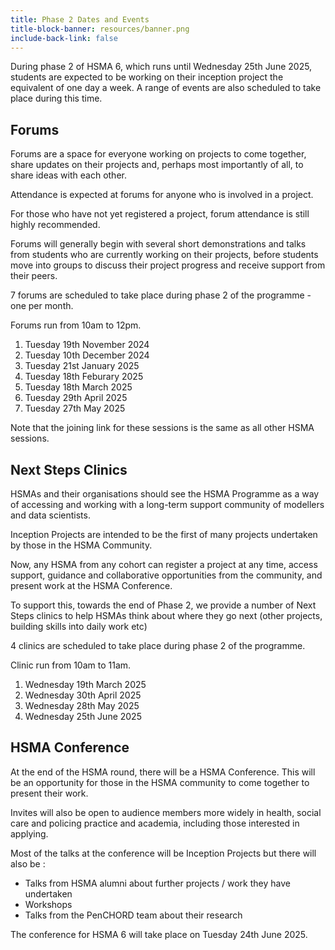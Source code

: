 ```yaml
---
title: Phase 2 Dates and Events
title-block-banner: resources/banner.png
include-back-link: false
---
```



During phase 2 of HSMA 6, which runs until Wednesday 25th June 2025, students are expected to be working on their inception project the equivalent of one day a week. A range of events are also scheduled to take place during this time.

## Forums

Forums are a space for everyone working on projects to come together, share updates on their projects and, perhaps most importantly of all, to share ideas with each other.

:::{.callout-tip appearance="simple"}
Attendance is expected at forums for anyone who is involved in a project.

For those who have not yet registered a project, forum attendance is still highly recommended.
:::

Forums will generally begin with several short demonstrations and talks from students who are currently working on their projects, before students move into groups to discuss their project progress and receive support from their peers.

7 forums are scheduled to take place during phase 2 of the programme - one per month.

Forums run from 10am to 12pm.

1. Tuesday 19th November 2024
2. Tuesday 10th December 2024
3. Tuesday 21st January 2025
4. Tuesday 18th Feburary 2025
5. Tuesday 18th March 2025
6. Tuesday 29th April 2025
7. Tuesday 27th May 2025

:::{.callout-note appearance="simple"}
Note that the joining link for these sessions is the same as all other HSMA sessions.
:::

## Next Steps Clinics

HSMAs and their organisations should see the HSMA Programme as a way of accessing and working with a long-term support community of modellers and data scientists.

Inception Projects are intended to be the first of many projects undertaken by those in the HSMA Community.

Now, any HSMA from any cohort can register a project at any time, access support, guidance and collaborative opportunities from the community, and present work at the HSMA Conference.

To support this, towards the end of Phase 2, we provide a number of Next Steps clinics to help HSMAs think about where they go next (other projects, building skills into daily work etc)

4 clinics are scheduled to take place during phase 2 of the programme.

Clinic run from 10am to 11am.

1. Wednesday 19th March 2025
2. Wednesday 30th April 2025
3. Wednesday 28th May 2025
4. Wednesday 25th June 2025

## HSMA Conference

At the end of the HSMA round, there will be a HSMA Conference.  This will be an opportunity for those in the HSMA community to come together to present their work.

Invites will also be open to audience members more widely in health, social care and policing practice and academia, including those interested in applying.

Most of the talks at the conference will be Inception Projects but there will also be :

- Talks from HSMA alumni about further projects / work they have undertaken
- Workshops
- Talks from the PenCHORD team about their research

:::{.callout-tip appearance="simple"}
The conference for HSMA 6 will take place on
Tuesday 24th June 2025.
:::
